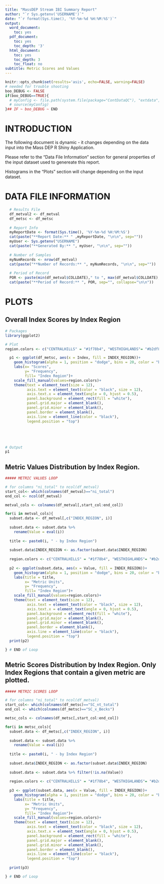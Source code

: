 ```yaml
---
title: "MassDEP Stream IBI Summary Report"
author: "`r Sys.getenv('USERNAME')`"
date: "`r format(Sys.time(), '%Y-%m-%d %H:%M:%S')`"
output:
  word_document:
    toc: yes
  pdf_document:
    toc: yes
    toc_depth: '3'
  html_document:
    toc: yes
    toc_depth: 3
    toc_float: no
subtitle: Metric Scores and Values
---
```

```r
knitr::opts_chunk$set(results='asis', echo=FALSE, warning=FALSE)
# needed for trouble shooting
boo_DEBUG <- FALSE
if(boo_DEBUG==TRUE){
  # myConfig <- file.path(system.file(package="ContDataQC"), "extdata", "config.ORIG.R")
  # source(myConfig)
}## IF ~ boo_DEBUG ~ END
```

# INTRODUCTION
The following document is dynamic - it changes depending on the data input into the Mass DEP R Shiny Application. 

Please refer to the "Data File Information" section for general properties of the input dataset used to genereate this report. 

Histograms in the "Plots" section will change depending on the input dataset. 

# DATA FILE INFORMATION
```r
  # Results File
  df_metval2 <- df_metval
  df_metsc <- df_metsc
  
  # Report Info
  myReportDate <- format(Sys.time(), '%Y-%m-%d %H:%M:%S')
  cat(paste("**Report Date:** " ,myReportDate, "\n\n", sep=""))
  myUser <- Sys.getenv("USERNAME")
  cat(paste("**Generated By:** ", myUser, "\n\n", sep=""))
  
  # Number of Samples
  myNumRecords <- nrow(df_metval)
  cat(paste("**Number of Records:** ", myNumRecords, "\n\n", sep=""))
  
  # Period of Record
  POR <- paste(min(df_metval$COLLDATE)," to ", max(df_metval$COLLDATE), sep="")
  cat(paste("**Period of Record:** ", POR, sep="", collapse="\n\n"))
```

# PLOTS
## Overall Index Scores by Index Region
```r
# Packages
library(ggplot2)

# Plot
region.colors <- c("CENTRALHILLS" = "#1f78b4", "WESTHIGHLANDS"= "#b2df8a") # plot colors

  p1 <- ggplot(df_metsc, aes(x = Index, fill = INDEX_REGION))+ 
    geom_histogram(alpha = 1, position = "dodge", bins = 20, color = "black")+
    labs(x= "Scores",
         y= "Frequency",
         fill= "Index Region")+
    scale_fill_manual(values=region.colors)+
    theme(text = element_text(size = 12),
          axis.text = element_text(color = "black", size = 12),
          axis.text.x = element_text(angle = 0, hjust = 0.5),
          panel.background = element_rect(fill = "white"),
          panel.grid.major = element_blank(),
          panel.grid.minor = element_blank(),
          panel.border = element_blank(),
          axis.line = element_line(color = "black"),
          legend.position = "top")





# Output
p1
```

## Metric Values Distribution by Index Region. 
```r
##### METRIC VALUES LOOP

# for columns "ni_total" to ncol(df_metval)
start_col<- which(colnames(df_metval)=="ni_total")
end_col <- ncol(df_metval)

metval_cols <- colnames(df_metval[,start_col:end_col])

for(i in metval_cols){
  subset.data <- df_metval[,c("INDEX_REGION", i)]
  
  subset.data <- subset.data %>% 
    rename(Value = eval(i))
  
  title <- paste0(i, " - by Index Region")
  
  subset.data$INDEX_REGION <- as.factor(subset.data$INDEX_REGION)
  
  region.colors <- c("CENTRALHILLS" = "#1f78b4", "WESTHIGHLANDS"= "#b2df8a")
  
  p2 <- ggplot(subset.data, aes(x = Value, fill = INDEX_REGION))+ 
    geom_histogram(alpha = 1, position = "dodge", bins = 20, color = "black")+
    labs(title = title,
         x= "Metric Units",
         y= "Frequency",
         fill= "Index Region")+
    scale_fill_manual(values=region.colors)+
    theme(text = element_text(size = 12),
          axis.text = element_text(color = "black", size = 12),
          axis.text.x = element_text(angle = 0, hjust = 0.5),
          panel.background = element_rect(fill = "white"),
          panel.grid.major = element_blank(),
          panel.grid.minor = element_blank(),
          panel.border = element_blank(),
          axis.line = element_line(color = "black"),
          legend.position = "top")
  print(p2)

} # END of Loop
```

## Metric Scores Distribution by Index Region. Only Index Regions that contain a given metric are plotted. 
```r
##### METRIC SCORES LOOP

# for columns "ni_total" to ncol(df_metval)
start_col<- which(colnames(df_metsc)=="SC_nt_total")
end_col <- which(colnames(df_metsc)=="SC_x_Becks")

metsc_cols <- colnames(df_metsc[,start_col:end_col])

for(i in metsc_cols){
  subset.data <- df_metsc[,c("INDEX_REGION", i)]
  
  subset.data <- subset.data %>% 
    rename(Value = eval(i))
  
  title <- paste0(i, " - by Index Region")
  
  subset.data$INDEX_REGION <- as.factor(subset.data$INDEX_REGION)
  
  subset.data <- subset.data %>% filter(!is.na(Value))
  
  region.colors <- c("CENTRALHILLS" = "#1f78b4", "WESTHIGHLANDS"= "#b2df8a")
  
  p3 <- ggplot(subset.data, aes(x = Value, fill = INDEX_REGION))+ 
    geom_histogram(alpha = 1, position = "dodge", bins = 20, color = "black")+
    labs(title = title,
         x= "Metric Units",
         y= "Frequency",
         fill= "Index Region")+
    scale_fill_manual(values=region.colors)+
    theme(text = element_text(size = 12),
          axis.text = element_text(color = "black", size = 12),
          axis.text.x = element_text(angle = 0, hjust = 0.5),
          panel.background = element_rect(fill = "white"),
          panel.grid.major = element_blank(),
          panel.grid.minor = element_blank(),
          panel.border = element_blank(),
          axis.line = element_line(color = "black"),
          legend.position = "top")
  
  print(p3)

} # END of Loop
```
